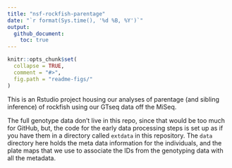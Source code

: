 ```yaml
---
title: "nsf-rockfish-parentage"
date: "`r format(Sys.time(), '%d %B, %Y')`"
output: 
  github_document:
    toc: true
---
```


<!-- README.md is generated from README.Rmd. Please edit that file -->

```r
knitr::opts_chunk$set(
  collapse = TRUE,
  comment = "#>",
  fig.path = "readme-figs/"
)
```

This is an Rstudio project housing our analyses of parentage (and sibling inference)
of rockfish using our GTseq data off the MiSeq.

The full genotype data don't live in this repo, since that would be too much
for GitHub, but, the code for the early data processing steps is set up as if
you have them in a directory called `extdata` in this repository.  The `data` directory
here holds the meta data information for the individuals, and the plate maps that 
we use to associate the IDs from the genotyping data with all the metadata.




